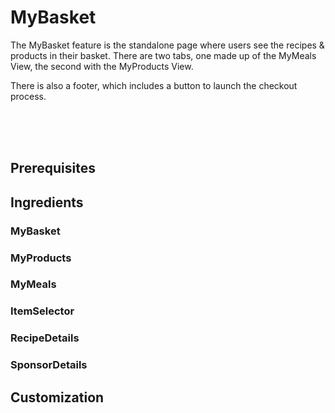 

# MyBasket

The MyBasket feature is the standalone page where users see the recipes & products in their basket.
There are two tabs, one made up of the MyMeals View, the second with the MyProducts View.

There is also a footer, which includes a button to launch the checkout process.

<TimeIcon titleText="Time to read:" timeText="5 minutes" /><br />
<TimeIcon titleText="Time for base implementation:" timeText="1 hour" /><br />
<TimeIcon titleText="Time for full customization:" timeText="2 hours" /><br />


## Prerequisites
<Prerequisites/>


## Ingredients

### MyBasket
<MyBasket platform="ios"/>

### MyProducts
<MyProducts platform="ios"/>

### MyMeals
<MyMeals platform="android"/>

### ItemSelector
<ItemSelector platform="android"/>

### RecipeDetails
<RecipeDetails platform="android"/>

### SponsorDetails
<SponsorDetails platform="android"/>

## Customization
<LinkToCustomization/>
